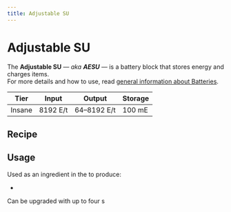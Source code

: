 ```yaml
---
title: Adjustable SU
---
```


<ItemImage file="adjustable_su" alt="Adjustable SU" size="200" />

# Adjustable SU

The **Adjustable SU** — *aka **AESU*** — is a battery block that stores energy and charges items.  
For more details and how to use, read [general information about Batteries](/docs/blocks/batteries).

| Tier   | Input     | Output        | Storage |
|--------|-----------|---------------|---------|
| Insane | 8192 E/t  | 64–8192 E/t   | 100 mE  |

## Recipe

<CraftingTable recipe="input techreborn:lapotronic_energy_orb techreborn:lapotronic_energy_orb techreborn:lapotronic_energy_orb input techreborn:lapotronic_energy_orb techreborn:energy_crystal techreborn:lapotronic_energy_orb input techreborn:lapotronic_energy_orb techreborn:lapotronic_energy_orb techreborn:lapotronic_energy_orb output techreborn:aesu"/>

## Usage

Used as an ingredient in the <McItem slug="minecraft:crafting_table" inline={true}/> to produce:

- <McItem slug="techreborn:interdimensional_su" inline={true}/>

Can be upgraded with up to four <McItem slug="techreborn:superconductor_upgrade" inline={true}/>s
